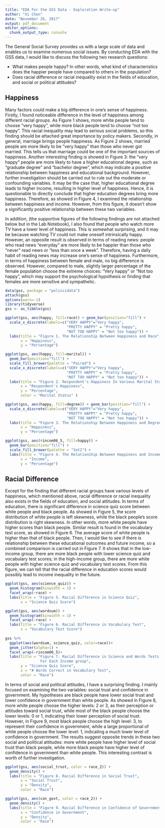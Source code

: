 ```yaml
---
title: "EDA For the GSS Data - Exploration Write-up"
author: "Xi Chen"
date: "November 26, 2017"
output: pdf_document
editor_options: 
  chunk_output_type: console
---
```


The General Social Survey provides us with a large scale of data and enables us to examine numerous social issues. By conducting EDA with the GSS data, I would like to discuss the following two research questions:

-	What makes people happy? In other words, what kind of characteristics does the happier people have compared to others in the population?
-	Does racial difference or racial inequality exist in the fields of education, and social or political attitudes? 

## Happiness
Many factors could make a big difference in one's sense of happiness. Firstly, I found noticeable difference in the level of happiness among different racial groups. As Figure 1 shows, more white people tend to choose "very happy", while more black people tend to choose "not too happy". This racial inequality may lead to serious social problems, so this finding should be attached great importance by policy makers. Secondly, in general, marriage brings people happiness. As Figure 2 shows, married people are more likely to be "very happy" than those who never got married. This tells us that marriage could be one of the important sources of happiness. Another interesting finding is showed in Figure 3: the "very happy" people are more likely to have a higher educational degree, such as "graduate degree" and "bachelor degree", which may indicate a positive relationship between happiness and educational background. However, further investigation should be carried out to rule out the moderate or confounding variables. It may be the case that, higher educational degree leads to higher income, resulting in higher level of happiness. Hence, it is questionable to directly conclude that higher education degrees bring more happiness. Therefore, as showed in Figure 4, I examined the relationship between happiness and income. However, from this figure, it doesn't show a significantly positive relationship between these two variables. 

In addition, (the supportive figures of the following findings are not attached below but in the Lab Notebook), I also found that people who watch more TV have a lower level of happiness. This is somewhat surprising, and it may be because watching TV could not make oneself intrinsically happy. However, an opposite result is observed in terms of reading news: people who read news "everyday" are more likely to be happier than those who "never" read news or "less than once a week". Therefore, having a daily habit of reading news may increase one's sense of happiness. Furthermore, in terms of happiness between female and male, no big difference is observed. However, compared to male, slightly larger percentage of the female population choose the extreme choices: "Very happy" or "Not too happy", which may support the psychological hypothesis or finding that females are more sensitive and sympathetic. 

```r

data(gss, package = "poliscidata")
attach(gss)
options(warn=-1)
library(tidyverse)
gss <- as_tibble(gss)

ggplot(gss, aes(happy, fill=race)) + geom_bar(position="fill") +
  scale_x_discrete(labels=c("VERY HAPPY"="Very happy", 
                            "PRETTY HAPPY" = "Pretty happy", 
                            "NOT TOO HAPPY" = "Not too happy")) + 
  labs(title = "Figure 1. The Relationship Between Happiness and Race",
       x = "Happiness",
       y = "Percentage")

ggplot(gss, aes(happy, fill=marital)) + 
  geom_bar(position="fill") +
  scale_fill_brewer(palette = "Paired") + 
  scale_x_discrete(labels=c("VERY HAPPY"="Very happy", 
                            "PRETTY HAPPY" = "Pretty happy", 
                            "NOT TOO HAPPY" = "Not too happy")) +
  labs(title = "Figure 2. Respondent's Happiness In Various Marital Status",
       x = "Respondent's Happiness",
       y = "Percentage",
       color = "Marital Status" )

ggplot(gss, aes(happy, fill=degree)) + geom_bar(position="fill") +
  scale_x_discrete(labels=c("VERY HAPPY"="Very happy", 
                            "PRETTY HAPPY" = "Pretty happy", 
                            "NOT TOO HAPPY" = "Not too happy")) + 
  labs(title = "Figure 3. The Relationship Between Happiness and Degree",
       x = "Happiness",
       y = "Percentage")

ggplot(gss, aes(rincom06_5, fill=happy)) + 
  geom_bar(position="fill") + 
  scale_fill_brewer(palette = "Set2") + 
  labs(title = "Figure 4. The Relationship Between Happiness and Income",
       x = "Income",
       y = "Percentage")

```


## Racial Difference
Except for the finding that different racial groups have various levels of happiness, which mentioned above, racial difference or racial inequality also exists in the fields of education, and social attitudes. In terms of education, there is significant difference in science quiz score between white people and black people. As showed in Figure 5, the score distribution of white people is left skewness, while the black people's score distribution is right skewness. In other words, more white people have higher scores than black people. Similar result is found in the vocabulary test score, as showed in Figure 6. The average score of white people is higher than that of black people. Then, I would like to see if there is relationship between these educational outcomes and future income, so a combined comparison is carried out in Figure 7.  It shows that in the low-income group, there are more black people with lower science quiz and vocabulary test scores; in the high-income group, there are more white people with higher science quiz and vocabulary test scores. From this figure, we can tell that the racial difference in education scores would possibly lead to income inequality in the future. 

```r
ggplot(gss, aes(science_quiz)) + 
  geom_histogram(binwidth = 1) + 
  facet_wrap(~race) + 
  labs(title = "Figure 5. Racial Difference in Science Quiz",
       x = "Science Quiz Score")

ggplot(gss, aes(wordsum)) + 
  geom_histogram(binwidth = 1) + 
  facet_wrap(~race) + 
  labs(title = "Figure 6. Racial Difference in Vocabulary Test",
       x = "Vocabulary Test Score")
  
gss %>% 
  ggplot(aes(wordsum, science_quiz, color=race))+
  geom_jitter(alpha=1) +
  facet_wrap(~rincom06_5)+
  labs(title = "Figure 7. Racial Difference in Science and Words Tests, 
                For Each Income group",
       y = "Science Quiz Score",
       x = "# Words Correct in Vocabulary Test",
       color = "Race")
```

In terms of social and political attitudes, I have a surprising finding. I mainly focused on examining the two variables: social trust and confidence in government. My hypotheses are black people have lower social trust and lower confidence in government than white people. As showed in Figure 8, more white people choose the higher levels: 2 or 3, as their perception or attitudes toward social trust, while most of the black people choose the lower levels: 0 or 1, indicating their lower perception of social trust. However, in Figure 9, most black people choose the high level: 3, to represent their confidence in government, while a large proportional of white people choose the lower level: 1, indicating a much lower level of confidence in government. The results suggest opposite trends in these two social and political attitudes: more white people have higher level of social trust than black people, while more black people have higher level of confidence in government than white people. This interesting contrast is worth of further investigation. 


```r

ggplot(gss, aes(social_trust, color = race_2)) + 
  geom_density() + 
  labs(title = "Figure 8. Racial Difference in Social Trust",
       x = "Social Trust",
       y = "Density",
       color = "Race")

ggplot(gss, aes(con_govt, color = race_2)) + 
  geom_density() + 
  labs(title = "Figure 9. Racial Difference in Confidence of Government",
       x = "Confidence in Government",
       y = "Density",
       color = "Race")
  
```

